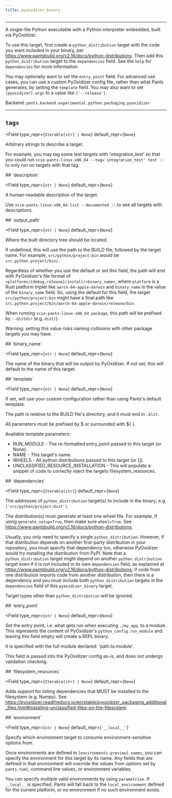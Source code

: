 ```yaml
---
title: pyoxidizer_binary
---
```



---

A single-file Python executable with a Python interpreter embedded, built via PyOxidizer.

To use this target, first create a `python_distribution` target with the code you want included in your binary, per https://www.pantsbuild.org/v2.16/docs/python-distributions. Then add this `python_distribution` target to the `dependencies` field. See the `help` for `dependencies` for more information.

You may optionally want to set the `entry_point` field. For advanced use cases, you can use a custom PyOxidizer config file, rather than what Pants generates, by setting the `template` field. You may also want to set `[pyoxidizer].args` to a value like `['--release']`.

Backend: <span className="color--primary">`pants.backend.experimental.python.packaging.pyoxidizer`</span>

---

<span className={styles.options}>

## `tags`

<Field
    type_repr={`Iterable[str] | None`}
    default_repr={`None`}
>

Arbitrary strings to describe a target.

For example, you may tag some test targets with &#x27;integration_test&#x27; so that you could run `scie-pants-linux-x86_64 --tag='integration_test' test ::` to only run on targets with that tag.

</Field>
## `description`

<Field
    type_repr={`str | None`}
    default_repr={`None`}
>

A human-readable description of the target.

Use `scie-pants-linux-x86_64 list --documented ::` to see all targets with descriptions.

</Field>
## `output_path`

<Field
    type_repr={`str | None`}
    default_repr={`None`}
>

Where the built directory tree should be located.

If undefined, this will use the path to the BUILD file, followed by the target name. For example, `src/python/project:bin` would be `src.python.project/bin/`.

Regardless of whether you use the default or set this field, the path will end with PyOxidizer&#x27;s file format of `<platform>/{debug,release}/install/<binary_name>`, where `platform` is a Rust platform triplet like `aarch-64-apple-darwin` and `binary_name` is the value of the `binary_name` field. So, using the default for this field, the target `src/python/project:bin` might have a final path like `src.python.project/bin/aarch-64-apple-darwin/release/bin`.

When running `scie-pants-linux-x86_64 package`, this path will be prefixed by `--distdir` (e.g. `dist/`).

Warning: setting this value risks naming collisions with other package targets you may have.

</Field>
## `binary_name`

<Field
    type_repr={`str | None`}
    default_repr={`None`}
>

The name of the binary that will be output by PyOxidizer. If not set, this will default to the name of this target.

</Field>
## `template`

<Field
    type_repr={`str | None`}
    default_repr={`None`}
>

If set, will use your custom configuration rather than using Pants&#x27;s default template.

The path is relative to the BUILD file&#x27;s directory, and it must end in `.blzt`.

All parameters must be prefixed by $ or surrounded with $&#123; &#125;.

Available template parameters:

  * RUN_MODULE - The re-formatted entry_point passed to this target (or None).
  * NAME - This target&#x27;s name.
  * WHEELS - All python distributions passed to this target (or []).
  * UNCLASSIFIED_RESOURCE_INSTALLATION - This will populate a snippet of code to correctly inject the targets filesystem_resources.

</Field>
## `dependencies`

<Field
    type_repr={`Iterable[str]`}
    default_repr={`None`}
>

The addresses of `python_distribution` target(s) to include in the binary, e.g. `['src/python/project:dist']`.

The distribution(s) must generate at least one wheel file. For example, if using `generate_setup=True`, then make sure `wheel=True`. See https://www.pantsbuild.org/v2.16/docs/python-distributions.

Usually, you only need to specify a single `python_distribution`. However, if that distribution depends on another first-party distribution in your repository, you must specify that dependency too, otherwise PyOxidizer would try installing the distribution from PyPI. Note that a `python_distribution` target might depend on another `python_distribution` target even if it is not included in its own `dependencies` field, as explained at https://www.pantsbuild.org/v2.16/docs/python-distributions; if code from one distribution imports code from another distribution, then there is a dependency and you must include both `python_distribution` targets in the `dependencies` field of this `pyoxidizer_binary` target.

Target types other than `python_distribution` will be ignored.

</Field>
## `entry_point`

<Field
    type_repr={`str | None`}
    default_repr={`None`}
>

Set the entry point, i.e. what gets run when executing `./my_app`, to a module. This represents the content of PyOxidizer&#x27;s `python_config.run_module` and leaving this field empty will create a REPL binary.

It is specified with the full module declared: &#x27;path.to.module&#x27;.

This field is passed into the PyOxidizer config as-is, and does not undergo validation checking.

</Field>
## `filesystem_resources`

<Field
    type_repr={`Iterable[str] | None`}
    default_repr={`None`}
>

Adds support for listing dependencies that MUST be installed to the filesystem (e.g. Numpy). See https://pyoxidizer.readthedocs.io/en/stable/pyoxidizer_packaging_additional_files.html#installing-unclassified-files-on-the-filesystem

</Field>
## `environment`

<Field
    type_repr={`str | None`}
    default_repr={`'__local__'`}
>

Specify which environment target to consume environment-sensitive options from.

Once environments are defined in `[environments-preview].names`, you can specify the environment for this target by its name. Any fields that are defined in that environment will override the values from options set by `pants.toml`, command line values, or environment variables.

You can specify multiple valid environments by using `parametrize`. If `__local__` is specified, Pants will fall back to the `local_environment` defined for the current platform, or no environment if no such environment exists.

</Field>

</span>